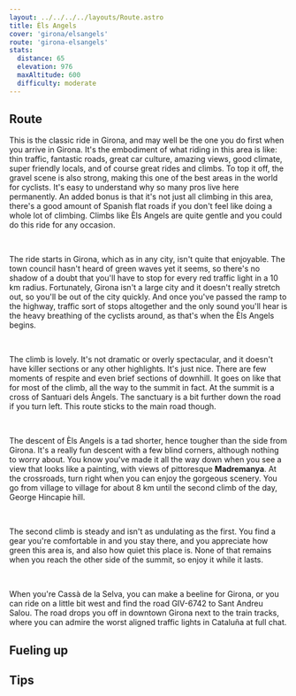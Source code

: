 ```yaml
---
layout: ../../../../layouts/Route.astro
title: Èls Angels
cover: 'girona/elsangels'
route: 'girona-elsangels'
stats:
  distance: 65
  elevation: 976
  maxAltitude: 600
  difficulty: moderate
---
```


## Route

This is the classic ride in Girona, and may well be the one you do first when you arrive in Girona. 
It's the embodiment of what riding in this area is like: thin traffic, fantastic roads, great car culture, amazing views, good climate, super friendly locals, and of course great rides and climbs. 
To top it off, the gravel scene is also strong, making this one of the best areas in the world for cyclists.
It's easy to understand why so many pros live here permanently. An added bonus is that it's not just all climbing in this area, there's a good amount of Spanish flat roads if you don't feel like doing a whole lot of climbing. 
Climbs like Èls Angels are quite gentle and you could do this ride for any occasion.

&nbsp;

The ride starts in Girona, which as in any city, isn't quite that enjoyable. 
The town council hasn't heard of green waves yet it seems, so there's no shadow of a doubt that you'll have to stop for every red traffic light in a 10 km radius.
Fortunately, Girona isn't a large city and it doesn't really stretch out, so you'll be out of the city quickly. 
And once you've passed the ramp to the highway, traffic sort of stops altogether and the only sound you'll hear is the heavy breathing of the cyclists around, as that's when the Èls Angels begins.

&nbsp;

The climb is lovely. It's not dramatic or overly spectacular, and it doesn't have killer sections or any other highlights. It's just nice.
There are few moments of respite and even brief sections of downhill. It goes on like that for most of the climb, all the way to the summit in fact.
At the summit is a cross of Santuari dels Àngels. The sanctuary is a bit further down the road if you turn left. This route sticks to the main road though.

&nbsp;

The descent of Èls Angels is a tad shorter, hence tougher than the side from Girona. It's a really fun descent with a few blind corners, although nothing to worry about.
You know you've made it all the way down when you see a view that looks like a painting, with views of pittoresque **Madremanya**.
At the crossroads, turn right when you can enjoy the gorgeous scenery. You go from village to village for about 8 km until the second climb of the day, George Hincapie hill.

&nbsp;

The second climb is steady and isn't as undulating as the first. 
You find a gear you're comfortable in and you stay there, and you appreciate how green this area is, and also how quiet this place is. 
None of that remains when you reach the other side of the summit, so enjoy it while it lasts.

&nbsp;

When you're Cassà de la Selva, you can make a beeline for Girona, or you can ride on a little bit west and find the road GIV-6742 to Sant Andreu Salou.
The road drops you off in downtown Girona next to the train tracks, where you can admire the worst aligned traffic lights in Cataluña at full chat.

## Fueling up

## Tips
